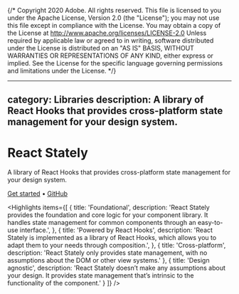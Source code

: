 {/* Copyright 2020 Adobe. All rights reserved.
This file is licensed to you under the Apache License, Version 2.0 (the "License");
you may not use this file except in compliance with the License. You may obtain a copy
of the License at http://www.apache.org/licenses/LICENSE-2.0
Unless required by applicable law or agreed to in writing, software distributed under
the License is distributed on an "AS IS" BASIS, WITHOUT WARRANTIES OR REPRESENTATIONS
OF ANY KIND, either express or implied. See the License for the specific language
governing permissions and limitations under the License. */}



---
category: Libraries
description: A library of React Hooks that provides cross-platform state management for your design system.
---

# React Stately

A library of React Hooks that provides cross-platform state management for your design system.

<p className={clsx(typographyStyles['spectrum-Body2'], styles.homeLinks)}>
  <a href="getting-started.html">Get started</a>
  <span aria-hidden="true">•</span>
  <a href="https://github.com/adobe/react-spectrum">GitHub</a>
</p>

<Hero
  narrow={heroNarrow}
  narrow2x={heroNarrow2x}
  narrowWebp={heroNarrowWebp}
  narrow2xWebp={heroNarrow2xWebp}
  wide={heroWide}
  wide2x={heroWide2x}
  wideWebp={heroWideWebp}
  wide2xWebp={heroWide2xWebp}
  alt="React Stately hero image" />

<Highlights items={[
  {
    title: 'Foundational',
    description: 'React Stately provides the foundation and core logic for your component library. It handles state management for common components through an easy-to-use interface.',
  },
  {
    title: 'Powered by React Hooks',
    description: 'React Stately is implemented as a library of React Hooks, which allows you to adapt them to your needs through composition.',
  },
  {
    title: 'Cross-platform',
    description: 'React Stately only provides state management, with no assumptions about the DOM or other view systems.'
  },
  {
    title: 'Design agnostic',
    description: 'React Stately doesn’t make any assumptions about your design. It provides state management that’s intrinsic to the functionality of the component.'
  }
]} />
